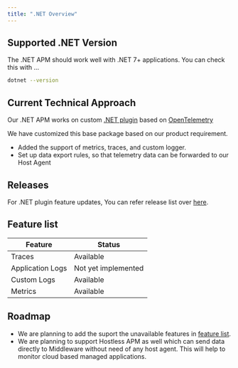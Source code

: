 ```yaml
---
title: ".NET Overview"
---
```


## Supported .NET Version

The .NET APM should work well with .NET 7+ applications.
You can check this with ...

```bash
dotnet --version
```

## Current Technical Approach

Our .NET APM works on custom [.NET plugin](https://github.com/middleware-labs/dotnet-plugin) based on [OpenTelemetry](https://github.com/open-telemetry/opentelemetry-dotnet-instrumentation)

We have customized this base package based on our product requirement.

- Added the support of metrics, traces, and custom logger.
- Set up data export rules, so that telemetry data can be forwarded to our Host Agent

## Releases

For .NET plugin feature updates, You can refer release list over [here](https://github.com/middleware-labs/dotnet-plugin/releases).

## Feature list

| Feature          | Status              |
| ---------------- | ------------------- |
| Traces           | Available           |
| Application Logs | Not yet implemented |
| Custom Logs      | Available           |
| Metrics          | Available           |

## Roadmap

- We are planning to add the suport the unavailable features in [feature list](https://docs.middleware.io/docs/apm-configuration/dotnet/dotnet-overview#feature-list).
- We are planning to support Hostless APM as well which can send data directly to Middleware without need of any host agent.
  This will help to monitor cloud based managed applications.
